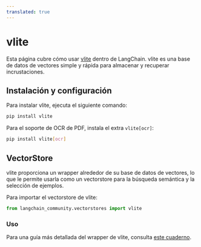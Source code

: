 ```yaml
---
translated: true
---
```


# vlite

Esta página cubre cómo usar [vlite](https://github.com/sdan/vlite) dentro de LangChain. vlite es una base de datos de vectores simple y rápida para almacenar y recuperar incrustaciones.

## Instalación y configuración

Para instalar vlite, ejecuta el siguiente comando:

```bash
pip install vlite
```

Para el soporte de OCR de PDF, instala el extra `vlite[ocr]`:

```bash
pip install vlite[ocr]
```

## VectorStore

vlite proporciona un wrapper alrededor de su base de datos de vectores, lo que le permite usarla como un vectorstore para la búsqueda semántica y la selección de ejemplos.

Para importar el vectorstore de vlite:

```python
from langchain_community.vectorstores import vlite
```

### Uso

Para una guía más detallada del wrapper de vlite, consulta [este cuaderno](/docs/integrations/vectorstores/vlite).
